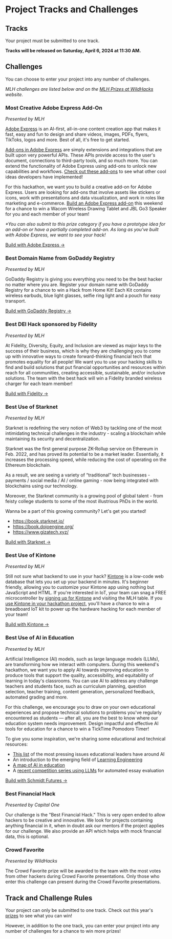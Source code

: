 # Project Tracks and Challenges

## Tracks

Your project must be submitted to one track.

**Tracks will be released on Saturday, April 6, 2024 at 11:30 AM.**

## Challenges

You can choose to enter your project into any number of challenges.

_MLH challenges are listed below and on the [MLH Prizes at WildHacks](https://hackp.ac/WildHacks) website._

### Most Creative Adobe Express Add-On

_Presented by MLH_

[Adobe Express](https://hackp.ac/adobe-xp) is an AI-first, all-in-one content creation app that makes it fast, easy and fun to design and share videos, images, PDFs, flyers, TikToks, logos and more. Best of all, it's free to get started.

[Add-ons in Adobe Express](https://hackp.ac/adobe-xp-addons) are simply extensions and integrations that are built upon very powerful APIs. These APIs provide access to the user's document, connections to third-party tools, and so much more. You can extend the functionality of Adobe Express using add-ons to unlock new capabilities and workflows. [Check out these add-ons](https://hackp.ac/adobe-xp-inspo) to see what other cool ideas developers have implemented!

For this hackathon, we want you to build a creative add-on for Adobe Express. Users are looking for add-ons that involve assets like stickers or icons, work with presentations and data visualization, and work in roles like marketing and e-commerce. [Build an Adobe Express add-on](https://hackp.ac/adobe-xp-tutorial) this weekend for a chance to win a Wacom Wireless Drawing Tablet and JBL Go3 Speaker for you and each member of your team!

_\*You can also submit to this prize category if you have a prototype idea for an add-on or have a partially completed add-on. As long as you've built with Adobe Express, we want to see your hack!_

[Build with Adobe Express →](https://hackp.ac/adobe-xp-MLH)

### Best Domain Name from GoDaddy Registry

_Presented by MLH_

GoDaddy Registry is giving you everything you need to be the best hacker no matter where you are. Register your domain name with GoDaddy Registry for a chance to win a Hack from Home Kit! Each Kit contains wireless earbuds, blue light glasses, selfie ring light and a pouch for easy transport.

[Build with GoDaddy Registry →](http://hackp.ac/godaddyregistry)

### Best DEI Hack sponsored by Fidelity

_Presented by MLH_

At Fidelity, Diversity, Equity, and Inclusion are viewed as major keys to the success of their business, which is why they are challenging you to come up with innovative ways to create forward-thinking financial tech that promotes equality for all people! We want you to use your hacking skills to find and build solutions that put financial opportunities and resources within reach for all communities, creating accessible, sustainable, and/or inclusive solutions. The team with the best hack will win a Fidelity branded wireless charger for each team member!

[Build with Fidelity →](https://hackp.ac/fidelity-talent-network)

### Best Use of Starknet

_Presented by MLH_

Starknet is redefining the very notion of Web3 by tackling one of the most intimidating technical challenges in the industry - scaling a blockchain while maintaining its security and decentralization.

Starknet was the first general purpose ZK-Rollup service on Ethereum in Feb. 2022, and has proved its potential to be a market leader. Essentially, it increases the processing speed, while reducing the cost of operating on the Ethereum blockchain.

As a result, we are seeing a variety of “traditional” tech businesses - payments / social media / AI / online gaming - now being integrated with blockchains using our technology.

Moreover, the Starknet community is a growing pool of global talent - from feisty college students to some of the most illustrious PhDs in the world.

Wanna be a part of this growing community? Let's get you started!

- https://book.starknet.io/
- https://book.dojoengine.org/
- https://www.gizatech.xyz/

[Build with Starknet →](https://hackp.ac/starknet)

### Best Use of Kintone

_Presented by MLH_

Still not sure what backend to use in your hack? [Kintone](https://hackp.ac/kintone) is a low-code web database that lets you set up your backend in minutes. It's beginner friendly, allowing you to customize your Kintone app using nothing but JavaScript and HTML. If you're interested in IoT, your team can snag a FREE microcontroller by [signing up for Kintone](https://hackp.ac/kintone-developer-license) and visiting the MLH table. If you [use Kintone in your hackathon project](https://hackp.ac/kintone-hackathon-idea), you'll have a chance to win a breadboard IoT kit to power up the hardware hacking for each member of your team!

[Build with Kintone →](https://hackp.ac/kintone-developer-license)

### Best Use of AI in Education

_Presented by MLH_

Artificial Intelligence (AI) models, such as large language models (LLMs), are transforming how we interact with computers. During this weekend's hackathon, we want you to apply AI towards improving education to produce tools that support the quality, accessibility, and equitability of learning in today's classrooms. You can use AI to address any challenge teachers and students face, such as curriculum planning, question selection, teacher training, content generation, personalized feedback, automated grading and more.

For this challenge, we encourage you to draw on your own educational experiences and propose technical solutions to problems you've regularly encountered as students — after all, you are the best to know where our education system needs improvement. Design impactful and effective AI tools for education for a chance to win a TickTime Pomodoro Timer!

To give you some inspiration, we're sharing some educational and technical resources:

- [This list](http://hackp.ac/schmidt-LE-challenges) of the most pressing issues educational leaders have around AI
- An introduction to the emerging field of [Learning Engineering](http://hackp.ac/schmidt-LE-intro)
- [A map of AI in education](http://hackp.ac/schmidt-ai-map)
- A [recent competition series using LLMs](http://hackp.ac/schmidt-LLM) for automated essay evaluation

[Build with Schmidt Futures →](https://hackp.ac/schmidt-ai-map)

### Best Financial Hack

_Presented by Capital One_

Our challenge is the "Best Financial Hack." This is very open ended to allow hackers to be creative and innovative. We look for projects containing anything financial in it, when in doubt ask our mentors if the project applies for our challenge. We also provide an API which helps with mock financial data, this is optional.

### Crowd Favorite

_Presented by WildHacks_

The Crowd Favorite prize will be awarded to the team with the most votes from other hackers during Crowd Favorite presentations. Only those who enter this challenge can present during the Crowd Favorite presentations.

## Track and Challenge Rules

Your project can only be submitted to one track. Check out this year's [prizes](/judging-and-awards/prizes) to see what you can win!

However, in addition to the one track, you can enter your project into any number of challenges for a chance to win more prizes!
